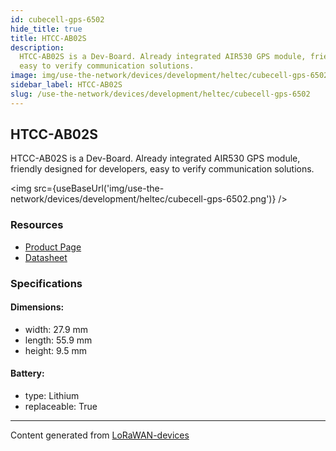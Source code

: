 ```yaml
---
id: cubecell-gps-6502
hide_title: true
title: HTCC-AB02S
description:
  HTCC-AB02S is a Dev-Board. Already integrated AIR530 GPS module, friendly designed for developers,
  easy to verify communication solutions.
image: img/use-the-network/devices/development/heltec/cubecell-gps-6502.png
sidebar_label: HTCC-AB02S
slug: /use-the-network/devices/development/heltec/cubecell-gps-6502
---
```



## HTCC-AB02S

HTCC-AB02S is a Dev-Board. Already integrated AIR530 GPS module, friendly designed for developers,
easy to verify communication solutions.

<img src={useBaseUrl('img/use-the-network/devices/development/heltec/cubecell-gps-6502.png')} />

### Resources

- [Product Page](https://heltec.org/project/htcc-ab02s/)
- [Datasheet](https://heltec.org/project/htcc-ab02s/#1552557147424-7f1ec-5c652144-e1d6af18-f963)

### Specifications

#### Dimensions:

- width: 27.9 mm
- length: 55.9 mm
- height: 9.5 mm

#### Battery:

- type: Lithium
- replaceable: True

---

Content generated from [LoRaWAN-devices](https://github.com/TheThingsNetwork/lorawan-devices)
